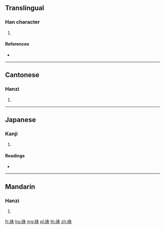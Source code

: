 {{character info/new}}
==Translingual==

===Han character===
{{Han char|rn=113|rad=示|as=06|sn=11|four=35290|canj=IFHJD}}

# {{defn|Han|sort=示06}}

====References====
* {{Han ref|kx=0843.020|dkj=24695|dj=1263.030|hdz=42396.090|uh=7969|ud=31081|bh=D6BE|bd=54974}}

----

==Cantonese==

===Hanzi===
{{yue-hanzi|jyut=|y=jyu1}}

# {{defn|lang=yue|sort=示06}}

----

==Japanese==

===Kanji===
{{ja-kanji|grade=|rs=示06}}

# {{defn|lang=ja|sort=示06}}

====Readings====
* {{ja-readings|on=[[しゅ]] (shu), [[ちゅ]] (chu)|kun=[[のろう]] (norou)|nanori=}}

----

==Mandarin==

===Hanzi===
{{cmn-hanzi|pin=[[zhài]] ([[zhai4]]), [[zhū]] ([[zhu1]])|wg=chai<sup>4</sup>, chu<sup>1</sup>}}

# {{defn|lang=cmn|sort=示06}}

[[fr:祩]]
[[hu:祩]]
[[mg:祩]]
[[pl:祩]]
[[th:祩]]
[[zh:祩]]